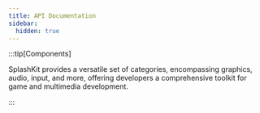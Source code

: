 ```yaml
---
title: API Documentation
sidebar:
  hidden: true
---
```



:::tip[Components]

SplashKit provides a versatile set of categories, encompassing graphics, audio, input, and more, offering developers a comprehensive toolkit for game and multimedia development.

:::


<ApiList>
</ApiList>
